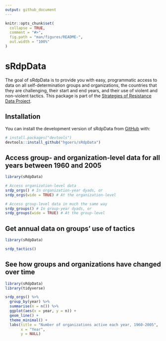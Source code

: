 ```yaml
---
output: github_document
---
```


<!-- README.md is generated from README.Rmd. Please edit that file -->

```r
knitr::opts_chunk$set(
  collapse = TRUE,
  comment = "#>",
  fig.path = "man/figures/README-",
  out.width = "100%"
)
```

# sRdpData

<!-- badges: start -->
<!-- badges: end -->

The goal of sRdpData is to provide you with easy, programmatic access to data on all self-determination groups and organizations, the countries that they are challenging, their start and end years, and their use of violent and non-violent tactics. This package is part of the [Strategies of Resistance Data Project](http://www.kathleengallaghercunningham.com/data-projects.html). 

## Installation

You can install the development version of sRdpData from [GitHub](https://github.com/) with:

``` r
# install.packages("devtools")
devtools::install_github("hgoers/sRdpData")
```

## Access group- and organization-level data for all years between 1960 and 2005

```r
library(sRdpData)

# Access organization-level data
srdp_orgs() # In organization-year dyads, or
srdp_orgs(wide = TRUE) # At the organization-level

# Access group-level data in much the same way
srdp_groups() # In group-year dyads, or
srdp_groups(wide = TRUE) # At the group-level
```

## Get annual data on groups' use of tactics

```r
library(sRdpData)

srdp_tactics()
```

## See how groups and organizations have changed over time

```r
library(sRdpData)
library(tidyverse)

srdp_orgs() %>% 
  group_by(year) %>% 
  summarise(n = n()) %>% 
  ggplot(aes(x = year, y = n)) +
  geom_line() + 
  theme_minimal() + 
  labs(title = "Number of organizations active each year, 1960-2005",
       x = "Year",
       y = NULL)
```
